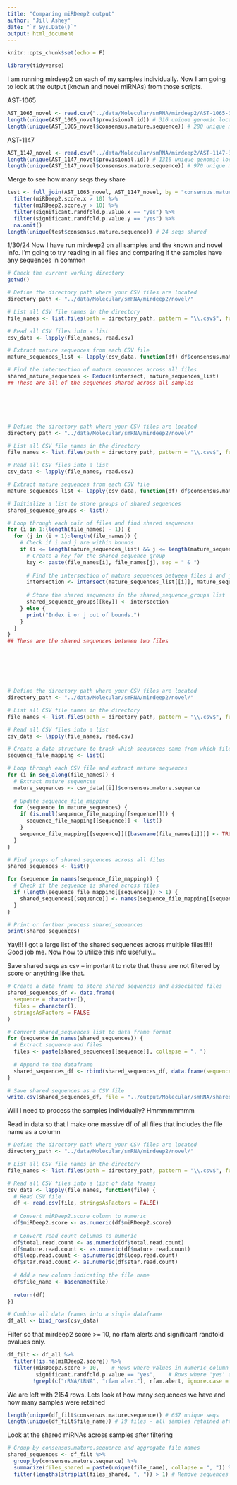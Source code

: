 ```yaml
---
title: "Comparing miRDeep2 output"
author: "Jill Ashey"
date: "`r Sys.Date()`"
output: html_document
---
```


```r
knitr::opts_chunk$set(echo = F)

library(tidyverse)
```

I am running mirdeep2 on each of my samples individually. Now I am going to look at the output (known and novel miRNAs) from those scripts. 

AST-1065
```r
AST_1065_novel <- read.csv("../data/Molecular/smRNA/mirdeep2/AST-1065-30bp_novel.csv")
length(unique(AST_1065_novel$provisional.id)) # 316 unique genomic locations
length(unique(AST_1065_novel$consensus.mature.sequence)) # 280 unique mature novel miRNA sequences 
```

AST-1147
```r
AST_1147_novel <- read.csv("../data/Molecular/smRNA/mirdeep2/AST-1147-30bp_novel.csv")
length(unique(AST_1147_novel$provisional.id)) # 1316 unique genomic locations
length(unique(AST_1147_novel$consensus.mature.sequence)) # 970 unique mature novel miRNA sequences 
```

Merge to see how many seqs they share 
```r
test <- full_join(AST_1065_novel, AST_1147_novel, by = "consensus.mature.sequence") %>%
  filter(miRDeep2.score.x > 10) %>%
  filter(miRDeep2.score.y > 10) %>%
  filter(significant.randfold.p.value.x == "yes") %>%
  filter(significant.randfold.p.value.y == "yes") %>%
  na.omit()
length(unique(test$consensus.mature.sequence)) # 24 seqs shared 
```

1/30/24
Now I have run mirdeep2 on all samples and the known and novel info. I'm going to try reading in all files and comparing if the samples have any sequences in common
```r
# Check the current working directory
getwd()

# Define the directory path where your CSV files are located
directory_path <- "../data/Molecular/smRNA/mirdeep2/novel/"

# List all CSV file names in the directory
file_names <- list.files(path = directory_path, pattern = "\\.csv$", full.names = TRUE)

# Read all CSV files into a list
csv_data <- lapply(file_names, read.csv)

# Extract mature sequences from each CSV file
mature_sequences_list <- lapply(csv_data, function(df) df$consensus.mature.sequence)

# Find the intersection of mature sequences across all files
shared_mature_sequences <- Reduce(intersect, mature_sequences_list)
## These are all of the sequences shared across all samples 






# Define the directory path where your CSV files are located
directory_path <- "../data/Molecular/smRNA/mirdeep2/novel/"

# List all CSV file names in the directory
file_names <- list.files(path = directory_path, pattern = "\\.csv$", full.names = TRUE)

# Read all CSV files into a list
csv_data <- lapply(file_names, read.csv)

# Extract mature sequences from each CSV file
mature_sequences_list <- lapply(csv_data, function(df) df$consensus.mature.sequence)

# Initialize a list to store groups of shared sequences
shared_sequence_groups <- list()

# Loop through each pair of files and find shared sequences
for (i in 1:(length(file_names) - 1)) {
  for (j in (i + 1):length(file_names)) {
    # Check if i and j are within bounds
    if (i <= length(mature_sequences_list) && j <= length(mature_sequences_list)) {
      # Create a key for the shared sequence group
      key <- paste(file_names[i], file_names[j], sep = " & ")
      
      # Find the intersection of mature sequences between files i and j
      intersection <- intersect(mature_sequences_list[[i]], mature_sequences_list[[j]])
      
      # Store the shared sequences in the shared_sequence_groups list
      shared_sequence_groups[[key]] <- intersection
    } else {
      print("Index i or j out of bounds.")
    }
  }
}
## These are the shared sequences between two files 







# Define the directory path where your CSV files are located
directory_path <- "../data/Molecular/smRNA/mirdeep2/novel/"

# List all CSV file names in the directory
file_names <- list.files(path = directory_path, pattern = "\\.csv$", full.names = TRUE)

# Read all CSV files into a list
csv_data <- lapply(file_names, read.csv)

# Create a data structure to track which sequences came from which files
sequence_file_mapping <- list()

# Loop through each CSV file and extract mature sequences
for (i in seq_along(file_names)) {
  # Extract mature sequences
  mature_sequences <- csv_data[[i]]$consensus.mature.sequence
  
  # Update sequence_file_mapping
  for (sequence in mature_sequences) {
    if (is.null(sequence_file_mapping[[sequence]])) {
      sequence_file_mapping[[sequence]] <- list()
    }
    sequence_file_mapping[[sequence]][[basename(file_names[i])]] <- TRUE
  }
}

# Find groups of shared sequences across all files
shared_sequences <- list()

for (sequence in names(sequence_file_mapping)) {
  # Check if the sequence is shared across files
  if (length(sequence_file_mapping[[sequence]]) > 1) {
    shared_sequences[[sequence]] <- names(sequence_file_mapping[[sequence]])
  }
}

# Print or further process shared_sequences
print(shared_sequences)
```

Yay!!! I got a large list of the shared sequences across multiple files!!!!! Good job me. Now how to utilize this info usefully...

Save shared seqs as csv -- important to note that these are not filtered by score or anything like that.
```r
# Create a data frame to store shared sequences and associated files
shared_sequences_df <- data.frame(
  sequence = character(),
  files = character(),
  stringsAsFactors = FALSE
)

# Convert shared_sequences list to data frame format
for (sequence in names(shared_sequences)) {
  # Extract sequence and files
  files <- paste(shared_sequences[[sequence]], collapse = ", ")
  
  # Append to the dataframe
  shared_sequences_df <- rbind(shared_sequences_df, data.frame(sequence = sequence, files = files))
}

# Save shared sequences as a CSV file
write.csv(shared_sequences_df, file = "../output/Molecular/smRNA/shared_miRNA_all.csv", row.names = FALSE)
```

Will I need to process the samples individually? Hmmmmmmmm 

Read in data so that I make one massive df of all files that includes the file name as a column
```r
# Define the directory path where your CSV files are located
directory_path <- "../data/Molecular/smRNA/mirdeep2/novel/"

# List all CSV file names in the directory
file_names <- list.files(path = directory_path, pattern = "\\.csv$", full.names = TRUE)

# Read all CSV files into a list of data frames
csv_data <- lapply(file_names, function(file) {
  # Read CSV file
  df <- read.csv(file, stringsAsFactors = FALSE)
  
  # Convert miRDeep2.score column to numeric
  df$miRDeep2.score <- as.numeric(df$miRDeep2.score)
  
  # Convert read count columns to numeric
  df$total.read.count <- as.numeric(df$total.read.count)
  df$mature.read.count <- as.numeric(df$mature.read.count)
  df$loop.read.count <- as.numeric(df$loop.read.count)
  df$star.read.count <- as.numeric(df$star.read.count)
  
  # Add a new column indicating the file name
  df$file_name <- basename(file)
  
  return(df)
})

# Combine all data frames into a single dataframe
df_all <- bind_rows(csv_data)
```

Filter so that mirdeep2 score >= 10, no rfam alerts and significant randfold pvalues only. 
```r
df_filt <- df_all %>%
  filter(!is.na(miRDeep2.score)) %>%
  filter(miRDeep2.score > 10,    # Rows where values in numeric_column are above 10
         significant.randfold.p.value == "yes",    # Rows where 'yes' appears in yes_column
        !grepl(c("rRNA/tRNA", "rfam alert"), rfam.alert, ignore.case = TRUE))  # Rows where 'rfam' does not appear in rfam_column
```

We are left with 2154 rows. Lets look at how many sequences we have and how many samples were retained
```r
length(unique(df_filt$consensus.mature.sequence)) # 657 unique seqs
length(unique(df_filt$file_name)) # 19 files - all samples retained after filtering 
```

Look at the shared miRNAs across samples after filtering 
```r
# Group by consensus.mature.sequence and aggregate file names
shared_sequences <- df_filt %>%
  group_by(consensus.mature.sequence) %>%
  summarize(files_shared = paste(unique(file_name), collapse = ", ")) %>%
  filter(lengths(strsplit(files_shared, ", ")) > 1) # Remove sequences that only have 1 sample associated with it 
```













